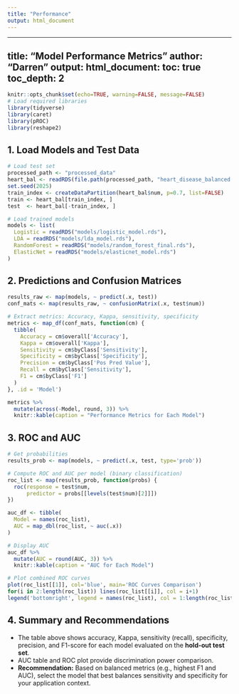 ```yaml
---
title: "Performance"
output: html_document
---
```


---

## title: "Model Performance Metrics" author: "Darren" output: html\_document: toc: true toc\_depth: 2

```r
knitr::opts_chunk$set(echo=TRUE, warning=FALSE, message=FALSE)
# Load required libraries
library(tidyverse)
library(caret)
library(pROC)
library(reshape2)
```

## 1. Load Models and Test Data

```r
# Load test set
processed_path <- "processed_data"
heart_bal <- readRDS(file.path(processed_path, "heart_disease_balanced.rds"))
set.seed(2025)
train_index <- createDataPartition(heart_bal$num, p=0.7, list=FALSE)
train <- heart_bal[train_index, ]
test  <- heart_bal[-train_index, ]

# Load trained models
models <- list(
  Logistic = readRDS("models/logistic_model.rds"),
  LDA = readRDS("models/lda_model.rds"),
  RandomForest = readRDS("models/random_forest_final.rds"),
  ElasticNet = readRDS("models/elasticnet_model.rds")
)
```

## 2. Predictions and Confusion Matrices

```r
results_raw <- map(models, ~ predict(.x, test))
conf_mats <- map(results_raw, ~ confusionMatrix(.x, test$num))

# Extract metrics: Accuracy, Kappa, sensitivity, specificity
metrics <- map_df(conf_mats, function(cm) {
  tibble(
    Accuracy = cm$overall['Accuracy'],
    Kappa = cm$overall['Kappa'],
    Sensitivity = cm$byClass['Sensitivity'],
    Specificity = cm$byClass['Specificity'],
    Precision = cm$byClass['Pos Pred Value'],
    Recall = cm$byClass['Sensitivity'],
    F1 = cm$byClass['F1']
  )
}, .id = 'Model')

metrics %>%
  mutate(across(-Model, round, 3)) %>%
  knitr::kable(caption = "Performance Metrics for Each Model")
```

## 3. ROC and AUC

```r
# Get probabilities
results_prob <- map(models, ~ predict(.x, test, type='prob'))

# Compute ROC and AUC per model (binary classification)
roc_list <- map(results_prob, function(probs) {
  roc(response = test$num,
      predictor = probs[[levels(test$num)[2]]])
})

auc_df <- tibble(
  Model = names(roc_list),
  AUC = map_dbl(roc_list, ~ auc(.x))
)

# Display AUC
auc_df %>%
  mutate(AUC = round(AUC, 3)) %>%
  knitr::kable(caption = "AUC for Each Model")

# Plot combined ROC curves
plot(roc_list[[1]], col='blue', main='ROC Curves Comparison')
for(i in 2:length(roc_list)) lines(roc_list[[i]], col = i+1)
legend('bottomright', legend = names(roc_list), col = 1:length(roc_list), lwd=2)
```

## 4. Summary and Recommendations

- The table above shows accuracy, Kappa, sensitivity (recall), specificity, precision, and F1-score for each model evaluated on the **hold-out test set**.
- AUC table and ROC plot provide discrimination power comparison.
- **Recommendation:** Based on balanced metrics (e.g., highest F1 and AUC), select the model that best balances sensitivity and specificity for your application context.

